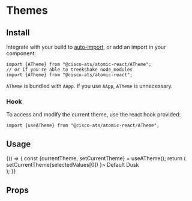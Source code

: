 

<Meta title="Components/Themes" component={ATheme} />

# Themes

## Install

Integrate with your build to [auto-import](?path=/docs/getting-started--page#integrating), or add an import in your component:

```
import {ATheme} from "@cisco-ats/atomic-react/ATheme";
// or if you're able to treekshake node_modules
import {ATheme} from "@cisco-ats/atomic-react";
```

`ATheme` is bundled with `AApp`. If you use `AApp`, `ATheme` is unnecessary.

### Hook

To access and modify the current theme, use the react hook provided:

```
import {useATheme} from "@cisco-ats/atomic-react/ATheme";
```

## Usage

<Preview>
  <Story name="usage-1">
    <ATheme>
      <YourComponent>
        {() => {
          const {currentTheme, setCurrentTheme} = useATheme();
          return (
            <div
              style={{
                padding: 20,
                backgroundColor: currentTheme === "default" ? "#fff" : "#000"
              }}>
              <AButtonGroup
                selectedValues={[currentTheme]}
                onChange={(_, selectedValues) =>
                  setCurrentTheme(selectedValues[0])
                }>
                <AButton value="default">Default</AButton>
                <AButton value="dusk">Dusk</AButton>
              </AButtonGroup>
            </div>
          );
        }}
      </YourComponent>
    </ATheme>
  </Story>
</Preview>

## Props

<Props of={ATheme} />
